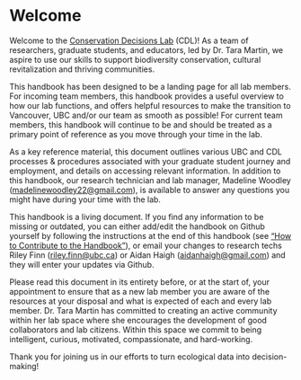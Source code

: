 # Welcome {-#welcome}

Welcome to the [Conservation Decisions Lab](https://www.taramartin.org/) (CDL)! As a team of researchers, graduate students, and educators, led by Dr. Tara Martin, we aspire to use our skills to support biodiversity conservation, cultural revitalization and thriving communities.

This handbook has been designed to be a landing page for all lab members. For incoming team members, this handbook provides a useful overview to how our lab functions, and offers helpful resources to make the transition to Vancouver, UBC and/or our team as smooth as possible! For current team members, this handbook will continue to be and should be treated as a primary point of reference as you move through your time in the lab. 

As a key reference material, this document outlines various UBC and CDL processes & procedures associated with your graduate student journey and employment, and details on accessing relevant information. In addition to this handbook, our research technician and lab manager, Madeline Woodley (<madelinewoodley22@gmail.com>), is available to answer any questions you might have during your time with the lab.

This handbook is a living document. If you find any information to be missing or outdated, you can either add/edit the handbook on Github yourself by following the instructions at the end of this handbook (see [“How to Contribute to the Handbook”](#howtocontribute)), or email your changes to research techs Riley Finn (<riley.finn@ubc.ca>) or Aidan Haigh (<aidanhaigh@gmail.com>) and they will enter your updates via Github. 

Please read this document in its entirety before, or at the start of, your appointment to ensure that as a new lab member you are aware of the resources at your disposal and what is expected of each and every lab member. Dr. Tara Martin has committed to creating an active community within her lab space where she encourages the development of good collaborators and lab citizens. Within this space we commit to being intelligent, curious, motivated, compassionate, and hard-working.

Thank you for joining us in our efforts to turn ecological data into decision-making!







